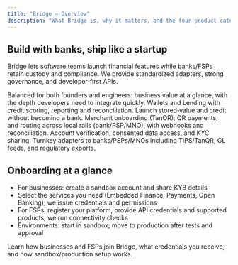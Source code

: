 ```yaml
---
title: "Bridge — Overview"
description: "What Bridge is, why it matters, and the four product categories for builders and operators."
---
```


## Build with banks, ship like a startup

Bridge lets software teams launch financial features while banks/FSPs retain custody and compliance. We provide standardized adapters, strong governance, and developer‑first APIs.

<Banner>
Balanced for both founders and engineers: business value at a glance, with the depth developers need to integrate quickly.
</Banner>


<Columns cols={2}>
  <Card
    title="Embedded Finance"
    icon="wallet"
    href="/services/embedded-finance"
  >
    Wallets and Lending with credit scoring, reporting and reconciliation. Launch stored‑value and credit without becoming a bank.
  </Card>
  <Card
    title="Payments & Transfers"
    icon="money-bill-transfer"
    href="/services/payments-transfers"
  >
    Merchant onboarding (TanQR), QR payments, and routing across local rails (bank/PSP/MNO), with webhooks and reconciliation.
  </Card>
  <Card
    title="Open Banking & Identity"
    icon="id-card"
    href="/services/open-banking-identity"
  >
    Account verification, consented data access, and KYC sharing.
  </Card>
  <Card
    title="FSP Integrations"
    icon="building-columns"
    href="/services/fsp-integrations"
  >
    Turnkey adapters to banks/PSPs/MNOs including TIPS/TanQR, GL feeds, and regulatory exports.
  </Card>
</Columns>

## Onboarding at a glance

- For businesses: create a sandbox account and share KYB details
- Select the services you need (Embedded Finance, Payments, Open Banking); we issue credentials and permissions
- For FSPs: register your platform, provide API credentials and supported products; we run connectivity checks
- Environments: start in sandbox; move to production after tests and approval

<Card title="Onboarding" icon="user-plus" href="/onboarding" horizontal>
  Learn how businesses and FSPs join Bridge, what credentials you receive, and how sandbox/production setup works.
</Card>
